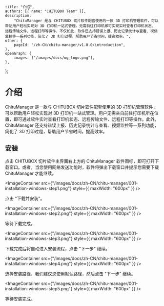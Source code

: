 
	title: "介绍",
	authors: [{ name: "CHITUBOX Team" }],
	description:
		"ChituManager 是与 CHITUBOX 切片软件配套使用的一款 3D 打印机管理软件，可以帮助用户轻松实现对 3D 打印机一站式管理。无需前往打印机即可实现实时查看打印机状态、远程传输文件、远程打印等操作，不仅如此，软件还支持错误上报、历史记录统计与查看、视频监控等一系列功能，简化了 3D 打印过程，帮助用户节省时间，提高效率。",
	other: {
		pageId: "/zh-CN/chitu-manager/v1.0.0/introduction",
	},
	openGraph: {
		images: ["/images/docs/og_logo.png"],
	},
};

# 介绍

ChituManager 是一款与 CHITUBOX 切片软件配套使用的 3D 打印机管理软件，可以帮助用户轻松实现对 3D 打印机一站式管理。用户无需亲自前往打印机所在位置，即可通过软件实时查看打印机状态、远程传输文件、远程打印等操作。此外，ChituManager 还支持错误上报、历史记录统计与查看、视频监控等一系列功能，简化了 3D 打印过程，帮助用户节省时间，提高效率。

## 安装

点击 CHITUBOX 切片软件主界面右上方的 ChituManager 软件图标，即可打开下载窗口。或者，当您使用网络发送功能时，软件将弹出下载窗口并提示您需要下载 ChituManager 才能继续。

<ImageContainer
	src={"/images/docs/zh-CN/chitu-manager/001-installation-windows-step1.png"}
	style={{ maxWidth: "600px" }}
/>

点击 "下载并安装"。

<ImageContainer
	src={"/images/docs/zh-CN/chitu-manager/001-installation-windows-step2.png"}
	style={{ maxWidth: "600px" }}
/>

等待下载完成。

<ImageContainer
	src={"/images/docs/zh-CN/chitu-manager/001-installation-windows-step3.png"}
	style={{ maxWidth: "600px" }}
/>

下载完成后将自动进入安装流程，点击 "下一步" 继续。

<ImageContainer
	src={"/images/docs/zh-CN/chitu-manager/001-installation-windows-step4.png"}
	style={{ maxWidth: "600px" }}
/>

选择安装路径，我们建议您使用默认路径，然后点击 "下一步" 继续。

<ImageContainer
	src={"/images/docs/zh-CN/chitu-manager/001-installation-windows-step5.png"}
	style={{ maxWidth: "600px" }}
/>

等待安装完成。
